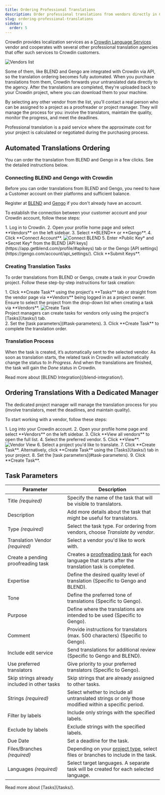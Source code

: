 ```yaml
---
title: Ordering Professional Translations
description: Order professional translations from vendors directly in Crowdin
slug: ordering-professional-translations
sidebar:
  order: 5
---
```



Crowdin provides localization services as a [Crowdin Language Services](/crowdin-language-services/) vendor and cooperates with several other professional translation agencies that offer such services to Crowdin customers.

<Image src={vendorsList} alt="Vendors list" class="no-shadow mb-8" />

Some of them, like BLEND and Gengo are integrated with Crowdin via API, so the translation ordering becomes fully automated. When you purchase translations from them, Crowdin forwards your untranslated data directly to the agency. After the translations are completed, they're uploaded back to your Crowdin project, where you can download them to your machine.

By selecting any other vendor from the list, you'll contact a real person who can be assigned to a project as a proofreader or project manager.
They will manage the process for you: involve the translators, maintain the quality, monitor the progress, and meet the deadlines.

Professional translation is a paid service where the approximate cost for your project is calculated or negotiated during the purchasing process.

## Automated Translations Ordering

You can order the translation from BLEND and Gengo in a few clicks. See the detailed instructions below.

### Connecting BLEND and Gengo with Crowdin

Before you can order translations from BLEND and Gengo, you need to have a Customer account on their platforms and sufficient balance.

Register at [BLEND](https://app.getblend.com/auth/register) and [Gengo](https://gengo.com/auth/form/signup/) if you don't already have an account.

To establish the connection between your customer account and your Crowdin account, follow these steps:

<Steps>
  1. Log in to Crowdin.
  2. Open your profile home page and select **Vendors** on the left sidebar.
  3. Select **BLEND** or **Gengo**.
  4. Click **Connect Account**. <Image src={blendConnect} alt="Connect BLEND" />
  5. Enter *Public Key* and *Secret Key* from the BLEND [API keys](https://app.getblend.com/profile/#apikeys) tab or the Gengo [API settings](https://gengo.com/account/api_settings/). Click **Submit Keys**.
</Steps>

### Creating Translation Tasks

To order translations from BLEND or Gengo, create a task in your Crowdin project. Follow these step-by-step instructions for task creation:

<Steps>
  1. Click **Create Task** using the project's **Tasks** tab or straight from the vendor page via **Vendors** being logged in as a project owner. Ensure to select the project from the drop-down list when creating a task via **Vendors**. <Image src={blendCreateTask} alt="Create Task" />
      <Aside>Project managers can create tasks for vendors only using the project's [Tasks](/tasks/) tab.</Aside>
  2. Set the [task parameters](#task-parameters).
  3. Click **Create Task** to complete the translation order.
</Steps>

### Translation Process

When the task is created, it’s automatically sent to the selected vendor. As soon as translation starts, the related task in Crowdin will automatically change the status to *In Progress*. And when the translations are finished, the task will gain the *Done* status in Crowdin.

<ReadMore>
  Read more about [BLEND Integration](/blend-integration/).
</ReadMore>

## Ordering Translations With a Dedicated Manager

The dedicated project manager will manage the translation process for you (involve translators, meet the deadlines, and maintain quality).

To start working with a vendor, follow these steps:

<Steps>
  1. Log into your Crowdin account.
  2. Open your profile home page and select **Vendors** on the left sidebar.
  3. Click **View all vendors** to open the full list.
  4. Select the preferred vendor.
  5. Click **View**. <Image src={vendorView} alt="Vendor View" />
  6. Select a project you'd like to translate.
  7. Click **Create Task**. Alternatively, click **Create Task** using the [Tasks](/tasks/) tab in your project.
  8. Set the [task parameters](#task-parameters).
  9. Click **Create Task**.
</Steps>

<LinkCard
  title="Crowdin Language Services"
  description="Crowdin Language Services is an integrated solution that allows you to order professional translations and proofreading services for your Crowdin project in a few clicks"
  href="/crowdin-language-services/"
/>

## Task Parameters

| Parameter                                    | Description                                                                                                                    |
|----------------------------------------------|--------------------------------------------------------------------------------------------------------------------------------|
| Title *(required)*                           | Specify the name of the task that will be visible to translators.                                                              |
| Description                                  | Add more details about the task that might be useful for translators.                                                          |
| Type *(required)*                            | Select the task type. For ordering from vendors, choose *Translate by vendor*.                                                 |
| Translation Vendor *(required)*              | Select a vendor you'd like to work with.                                                                                       |
| Create a pending proofreading task           | Creates a [proofreading task](/tasks/#sequential-tasks) for each language that starts after the translation task is completed. |
| Expertise                                    | Define the desired quality level of translation (Specific to Gengo and BLEND).                                                 |
| Tone                                         | Define the preferred tone of translations (Specific to Gengo).                                                                 |
| Purpose                                      | Define where the translations are intended to be used (Specific to Gengo).                                                     |
| Comment                                      | Provide instructions for translators (max. 500 characters) (Specific to Gengo).                                                |
| Include edit service                         | Send translations for additional review (Specific to Gengo and BLEND).                                                         |
| Use preferred translators                    | Give priority to your preferred translators (Specific to Gengo).                                                               |
| Skip strings already included in other tasks | Skip strings that are already assigned to other tasks.                                                                         |
| Strings *(required)*                         | Select whether to include all untranslated strings or only those modified within a specific period.                            |
| Filter by labels                             | Include only strings with the specified labels.                                                                                |
| Exclude by labels                            | Exclude strings with the specified labels.                                                                                     |
| Due Date                                     | Set a deadline for the task.                                                                                                   |
| Files/Branches *(required)*                  | Depending on your [project type](/creating-project/#project-types), select files or branches to include in the task.           |
| Languages *(required)*                       | Select target languages. A separate task will be created for each selected language.                                           |

<ReadMore>
  Read more about [Tasks](/tasks/).
</ReadMore>
